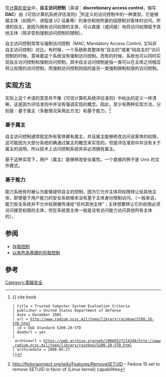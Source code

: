 {{noteTA
|T=zh-hans:自主访问控制; zh-hant:自由選定存取控制;
|1=zh-hans:访问控制; zh-hant:存取控制;
|2=zh-hans:自主访问控制; zh-hant:自由選定存取控制;
}}

在[[计算机安全|计算机安全]]中，'''自主访问控制'''（英语：'''discretionary access control'''，缩写'''DAC'''）由《可信计算机系统评估准则》<ref>
{{ cite book
 | title = Trusted Computer System Evaluation Criteria
 | publisher = United States Department of Defense
 | date = December 1985
 | url = http://www.radium.ncsc.mil/tpep/library/rainbow/5200.28-STD.html
 | id = DoD Standard 5200.28-STD
 | deadurl = yes
 | archiveurl = https://web.archive.org/web/20060527214348/http://www.radium.ncsc.mil/tpep/library/rainbow/5200.28-STD.html
 | archivedate = 2006-05-27
 }}</ref>所定义的访问控制中的一种类型。它是根据主体（如用户、进程或 I/O 设备等）的身份和他所属的组限制对客体的访问。所谓的自主，是因为拥有访问权限的主体，可以直接（或间接）地将访问权限赋予其他主体（除非受到强制访问控制的限制）。

自主访问控制常常与强制访问控制（MAC, Mandatory Access Control, 又叫非自主访问控制）对比。有时候，一个系统称其整体有“自主的”或者“纯自主的”访问控制的时候，意味着这个系统没有强制访问控制。而有的时候，系统也可以同时实现自主访问控制和强制访问控制，其中自主访问控制是指一类可以在主体之间相互转让权限的访问控制，而强制访问控制则指的是另一类强制限制权限的访问控制。

== 实现方法 ==

实际上这个术语的意思并不像《可信计算机系统评估准则》中给出的定义一样清晰，这是因为评估准则中并没有强调实现的概念。因此，至少有两种实现方法，分别是：基于属主（多数情况采用此方法）和基于能力。<ref>http://fedoraproject.org/wiki/Features/RemoveSETUID {{Wayback|url=http://fedoraproject.org/wiki/Features/RemoveSETUID |date=20210427222236 }} – Fedora 15 set to remove SETUID in favor of (Linux kernel) capabilities</ref>

=== 基于属主 ===

自主访问控制通常假定所有客体都有属主，并且属主能够修改访问该客体的权限，这可能因为大部分系统的确通过属主的概念来实现的。但是评估准则中并没有关于属主的说明，所以技术上访问控制系统并非必须拥有属主。

基于这种实现下，用户（属主）能够修改安全属性。一个直接的例子是 Unix 的文件模式。

=== 基于能力 ===

能力系统有时被认为能够提供自主的控制，因为它允许主体将权限转让给其他主体，即使基于用户能力的安全系统根本没有基于主体身份限制访问。（一般来说，能力安全系统并不允许权限被传递给“任何其他主体”；主体想要转让它的权限必须访问接受权限的主体，但在系统里主体一般是没有访问能力访问其他所有主体的）。

== 参阅 ==
* [[存取控制|存取控制]]
* [[以角色為基礎的存取控制|以角色為基礎的存取控制]]

== 參考 ==
{{reflist}}

[[Category:電腦安全|Category:電腦安全]]